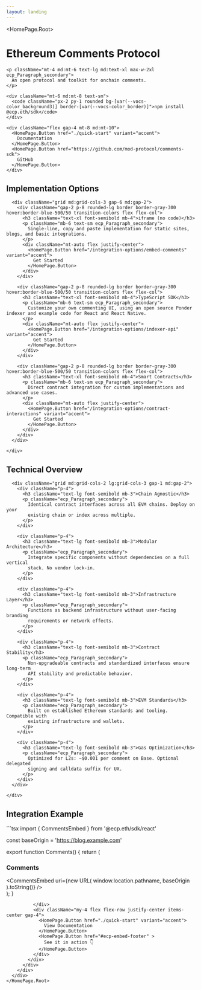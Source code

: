 ```yaml
---
layout: landing
---
```



<HomePage.Root>
  <div className="flex flex-col items-center justify-center py-4 md:py-8 text-center">
    <h1 className="ecp_H1 vocs_Heading">
      Ethereum Comments Protocol <HomePage.Logo className="w-[48px] h-[48px] absolute bottom-[20%] left-[103%]" />
    </h1>
    
    <p className="mt-4 md:mt-6 text-lg md:text-xl max-w-2xl ecp_Paragraph_secondary">
      An open protocol and toolkit for onchain comments.
    </p>

    <div className="mt-6 md:mt-8 text-sm">
      <code className="px-2 py-1 rounded bg-[var(--vocs-color_background3)] border-[var(--vocs-color_border)]">npm install @ecp.eth/sdk</code>
    </div>

    <div className="flex gap-4 mt-8 md:mt-10">
      <HomePage.Button href="./quick-start" variant="accent">
        Documentation
      </HomePage.Button>
      <HomePage.Button href="https://github.com/mod-protocol/comments-sdk">
        GitHub
      </HomePage.Button>
    </div>

  </div>

  <section className="py-4 md:py-8">
    <div>
      <h2 className="ecp_H2 vocs_Heading">
        Implementation Options
      </h2>

      <div className="grid md:grid-cols-3 gap-6 md:gap-2">
        <div className="gap-2 p-8 rounded-lg border border-gray-300 hover:border-blue-500/50 transition-colors flex flex-col">
          <h3 className="text-xl font-semibold mb-4">iframe (no code)</h3>
          <p className="mb-6 text-sm ecp_Paragraph_secondary">
            Single-line, copy and paste implementation for static sites, blogs, and basic integrations.
          </p>
          <div className="mt-auto flex justify-center">
            <HomePage.Button href="/integration-options/embed-comments" variant="accent">
              Get Started
            </HomePage.Button>
          </div>
        </div>

        <div className="gap-2 p-8 rounded-lg border border-gray-300 hover:border-blue-500/50 transition-colors flex flex-col">
          <h3 className="text-xl font-semibold mb-4">TypeScript SDK</h3>
          <p className="mb-6 text-sm ecp_Paragraph_secondary">
            Customize your own commenting UI, using an open source Ponder indexer and example code for React and React Native.
          </p>
          <div className="mt-auto flex justify-center">
            <HomePage.Button href="/integration-options/indexer-api" variant="accent">
              Get Started
            </HomePage.Button>
          </div>
        </div>

        <div className="gap-2 p-8 rounded-lg border border-gray-300 hover:border-blue-500/50 transition-colors flex flex-col">
          <h3 className="text-xl font-semibold mb-4">Smart Contracts</h3>
          <p className="mb-6 text-sm ecp_Paragraph_secondary">
            Direct contract integration for custom implementations and advanced use cases.
          </p>
          <div className="mt-auto flex justify-center">
            <HomePage.Button href="/integration-options/contract-interactions" variant="accent">
              Get Started
            </HomePage.Button>
          </div>
        </div>
      </div>

    </div>

  </section>

  <section className="py-4 md:py-8 px-4 bg-[var(--vocs-color_background3)] rounded-lg">
    <div>
      <h2 className="ecp_H2 vocs_Heading">Technical Overview</h2>

      <div className="grid md:grid-cols-2 lg:grid-cols-3 gap-1 md:gap-2">
        <div className="p-4">
          <h3 className="text-lg font-semibold mb-3">Chain Agnostic</h3>
          <p className="ecp_Paragraph_secondary">
            Identical contract interfaces across all EVM chains. Deploy on your
            existing chain or index across multiple.
          </p>
        </div>

        <div className="p-4">
          <h3 className="text-lg font-semibold mb-3">Modular Architecture</h3>
          <p className="ecp_Paragraph_secondary">
            Integrate specific components without dependencies on a full vertical
            stack. No vendor lock-in.
          </p>
        </div>

        <div className="p-4">
          <h3 className="text-lg font-semibold mb-3">Infrastructure Layer</h3>
          <p className="ecp_Paragraph_secondary">
            Functions as backend infrastructure without user-facing branding
            requirements or network effects.
          </p>
        </div>

        <div className="p-4">
          <h3 className="text-lg font-semibold mb-3">Contract Stability</h3>
          <p className="ecp_Paragraph_secondary">
            Non-upgradeable contracts and standardized interfaces ensure long-term
            API stability and predictable behavior.
          </p>
        </div>

        <div className="p-4">
          <h3 className="text-lg font-semibold mb-3">EVM Standards</h3>
          <p className="ecp_Paragraph_secondary">
            Built on established Ethereum standards and tooling. Compatible with
            existing infrastructure and wallets.
          </p>
        </div>

        <div className="p-4">
          <h3 className="text-lg font-semibold mb-3">Gas Optimization</h3>
          <p className="ecp_Paragraph_secondary">
            Optimized for L2s: ~$0.001 per comment on Base. Optional delegated
            signing and calldata suffix for UX.
          </p>
        </div>
      </div>

    </div>

  </section>

  <div className="py-4 md:py-8">
    <div className="mx-auto px-4">
      <div className="p-6 md:p-12 flex flex-col gap-2">
        <div className="max-w-2xl">
          <h2 className="ecp_H2 vocs_Heading">Integration Example</h2>
            <div className="font-mono text-sm rounded text-left">
```tsx
import { CommentsEmbed } from '@ecp.eth/sdk/react'

const baseOrigin = 'https://blog.example.com'

export function Comments() {
  return (
    <div>
      <h3>Comments</h3>
      <CommentsEmbed
        uri={new URL(
          window.location.pathname,
          baseOrigin
        ).toString()}
      />
    </div>
  );
}
```
          </div>
          <div className="my-4 flex flex-row justify-center items-center gap-4">
            <HomePage.Button href="./quick-start" variant="accent">
              View Documentation
            </HomePage.Button>
            <HomePage.Button href="#ecp-embed-footer" >
              See it in action 👇
            </HomePage.Button>
          </div>
        </div>
      </div>
    </div>
  </div>
</HomePage.Root>
